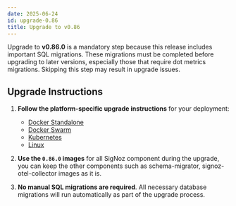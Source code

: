 ```yaml
---
date: 2025-06-24
id: upgrade-0.86
title: Upgrade to v0.86
---
```


Upgrade to **v0.86.0** is a mandatory step because this release includes important SQL migrations. These migrations must be completed before upgrading to later versions, especially those that require dot metrics migrations. Skipping this step may result in upgrade issues.

## Upgrade Instructions

1. **Follow the platform-specific upgrade instructions** for your deployment:
   - [Docker Standalone](https://signoz.io/docs/operate/migration/upgrade-standard/#docker-standalonee)
   - [Docker Swarm](https://signoz.io/docs/operate/migration/upgrade-standard/#docker-swarm-cluster)
   - [Kubernetes](https://signoz.io/docs/operate/migration/upgrade-standard/#kubernetes-deployment)
   - [Linux](https://signoz.io/docs/operate/migration/upgrade-standard/#linux-binary-installation)

2. **Use the `0.86.0` images** for all SigNoz component during the upgrade, you can keep the other components such as schema-migrator, signoz-otel-collector images as it is.

3. **No manual SQL migrations are required**. All necessary database migrations will run automatically as part of the upgrade process.

